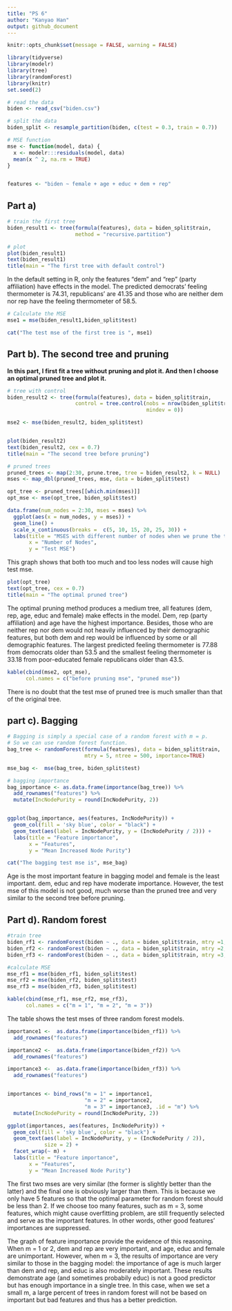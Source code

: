 ```yaml
---
title: "PS 6"
author: "Kanyao Han"
output: github_document
---
```


```r
knitr::opts_chunk$set(message = FALSE, warning = FALSE)
```

```r
library(tidyverse)
library(modelr)
library(tree)
library(randomForest)
library(knitr)
set.seed(2)
```


```r
# read the data
biden <- read_csv("biden.csv")

# split the data
biden_split <- resample_partition(biden, c(test = 0.3, train = 0.7))

# MSE function
mse <- function(model, data) {
  x <- modelr:::residuals(model, data)
  mean(x ^ 2, na.rm = TRUE)
}


features <- "biden ~ female + age + educ + dem + rep"
```


## Part a)
```r
# train the first tree
biden_result1 <- tree(formula(features), data = biden_split$train,
                      method = "recursive.partition")
```
```r
# plot
plot(biden_result1)
text(biden_result1) 
title(main = "The first tree with default control")
```

In the default setting in R, only the features "dem" and "rep" (party affiliation) have effects in the model. The predicted democrats' feeling thermometer is 74.31, republicans' are 41.35 and those who are neither dem nor rep have the feeling thermometer of 58.5. 



```r
# Calculate the MSE
mse1 = mse(biden_result1,biden_split$test)

cat("The test mse of the first tree is ", mse1)
```


## Part b). The second tree and pruning        

**In this part, I first fit a tree without pruning and plot it. And then I choose an optimal pruned tree and plot it.**
```r
# tree with control
biden_result2 <- tree(formula(features), data = biden_split$train,
                      control = tree.control(nobs = nrow(biden_split$train),
                                             mindev = 0))

mse2 <- mse(biden_result2, biden_split$test)


plot(biden_result2)
text(biden_result2, cex = 0.7) 
title(main = "The second tree before pruning")
```

```r
# pruned trees
pruned_trees <- map(2:30, prune.tree, tree = biden_result2, k = NULL)
mses <- map_dbl(pruned_trees, mse, data = biden_split$test)

opt_tree <- pruned_trees[[which.min(mses)]]
opt_mse <- mse(opt_tree, biden_split$test)

data.frame(num_nodes = 2:30, mses = mses) %>%
  ggplot(aes(x = num_nodes, y = mses)) +
  geom_line() + 
  scale_x_continuous(breaks =  c(5, 10, 15, 20, 25, 30)) +
  labs(title = "MSES with different number of nodes when we prune the tree",
       x = "Number of Nodes",
       y = "Test MSE")
```

This graph shows that both too much and too less nodes will cause high test mse.


```r
plot(opt_tree)
text(opt_tree, cex = 0.7)
title(main = "The optimal pruned tree")
```

The optimal pruning method produces a medium tree, all features (dem, rep, age, educ and female) make effects in the model. Dem, rep (party affiliation) and age have the highest importance. Besides, those who are neither rep nor dem would not heavily influenced by their demographic features, but both dem and rep would be influenced by some or all demographic features. The largest predicted feeling thermometer is 77.88 from democrats older than 53.5 and the smallest feeling thermometer is 33.18 from poor-educated female republicans older than 43.5.  

```r
kable(cbind(mse2, opt_mse),
      col.names = c("before pruning mse", "pruned mse"))
```


There is no doubt that the test mse of pruned tree is much smaller than that of the original tree.


## part c). Bagging
```r
# Bagging is simply a special case of a random forest with m = p. 
# So we can use random forest function.
bag_tree <- randomForest(formula(features), data = biden_split$train, 
                         mtry = 5, ntree = 500, importance=TRUE)

mse_bag <-  mse(bag_tree, biden_split$test)
```

```r
# bagging importance
bag_importance <- as.data.frame(importance(bag_tree)) %>%
  add_rownames("features") %>%
  mutate(IncNodePurity = round(IncNodePurity, 2))


ggplot(bag_importance, aes(features, IncNodePurity)) +
  geom_col(fill = 'sky blue', color = "black") +
  geom_text(aes(label = IncNodePurity, y = (IncNodePurity / 2))) +
  labs(title = "Feature importance",
       x = "Features",
       y = "Mean Increased Node Purity")
```
```r
cat("The bagging test mse is", mse_bag)
```


Age is the most important feature in bagging model and female is the least important. dem, educ and rep have moderate importance. However, the test mse of this model is not good, much worse than the pruned tree and very similar to the second tree before pruning. 

## Part d). Random forest
```r
#train tree
biden_rf1 <- randomForest(biden ~ ., data = biden_split$train, mtry =1,ntree = 500)
biden_rf2 <- randomForest(biden ~ ., data = biden_split$train, mtry =2,ntree = 500)
biden_rf3 <- randomForest(biden ~ ., data = biden_split$train, mtry =3,ntree = 500)
```

```r
#calculate MSE
mse_rf1 = mse(biden_rf1, biden_split$test)
mse_rf2 = mse(biden_rf2, biden_split$test)
mse_rf3 = mse(biden_rf3, biden_split$test)

kable(cbind(mse_rf1, mse_rf2, mse_rf3),
      col.names = c("m = 1", "m = 2", "m = 3"))
```

The table shows the test mses of three random forest models.

```r
importance1 <-  as.data.frame(importance(biden_rf1)) %>%
  add_rownames("features")

importance2 <-  as.data.frame(importance(biden_rf2)) %>%
  add_rownames("features")

importance3 <-  as.data.frame(importance(biden_rf3)) %>%
  add_rownames("features")


importances <- bind_rows("m = 1" = importance1, 
                         "m = 2" = importance2, 
                         "m = 3" = importance3, .id = "m") %>%
  mutate(IncNodePurity = round(IncNodePurity, 2))

ggplot(importances, aes(features, IncNodePurity)) +
  geom_col(fill = 'sky blue', color = "black") +
  geom_text(aes(label = IncNodePurity, y = (IncNodePurity / 2)),
            size = 2) +
  facet_wrap(~ m) +
  labs(title = "Feature importance",
       x = "Features",
       y = "Mean Increased Node Purity")
```

The first two mses are very similar (the former is slightly better than the latter) and the final one is obviously larger than them. This is because we only have 5 features so that the optimal parameter for random forest should be less than 2. If we choose too many features, such as m = 3, some features, which might cause overfitting problem, are still frequently selected and serve as the important features. In other words, other good features' importances are suppressed.

The graph of feature importance provide the evidence of this reasoning. When m = 1 or 2, dem and rep are very important, and age, educ and female are unimportant. However, when m = 3, the results of importance are very similar to those in the bagging model: the importance of age is much larger than dem and rep, and educ is also moderately important. These results demonstrate age (and sometimes probabily educ) is not a good predictor but has enough importance in a single tree. In this case, when we set a small m, a large percent of trees in random forest will not be based on important but bad features and thus has a better prediction.


